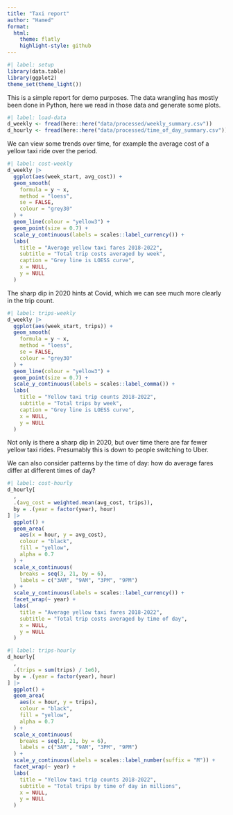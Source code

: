 ```yaml
---
title: "Taxi report"
author: "Hamed"
format: 
  html:
    theme: flatly
    highlight-style: github
---
```


```r
#| label: setup
library(data.table)
library(ggplot2)
theme_set(theme_light())
```

This is a simple report for demo purposes. The data wrangling has mostly been done in Python, here we read in those data and generate some plots.

```r
#| label: load-data
d_weekly <- fread(here::here("data/processed/weekly_summary.csv"))
d_hourly <- fread(here::here("data/processed/time_of_day_summary.csv"))
```

We can view some trends over time, for example the average cost of a yellow taxi ride over the period.

```r
#| label: cost-weekly
d_weekly |> 
  ggplot(aes(week_start, avg_cost)) + 
  geom_smooth(
    formula = y ~ x,
    method = "loess",
    se = FALSE,
    colour = "grey30"
  ) +
  geom_line(colour = "yellow3") + 
  geom_point(size = 0.7) +
  scale_y_continuous(labels = scales::label_currency()) +
  labs(
    title = "Average yellow taxi fares 2018-2022",
    subtitle = "Total trip costs averaged by week",
    caption = "Grey line is LOESS curve",
    x = NULL,
    y = NULL
  )
```

The sharp dip in 2020 hints at Covid, which we can see much more clearly in the trip count.

```r
#| label: trips-weekly
d_weekly |> 
  ggplot(aes(week_start, trips)) + 
  geom_smooth(
    formula = y ~ x,
    method = "loess",
    se = FALSE,
    colour = "grey30"
  ) +
  geom_line(colour = "yellow3") + 
  geom_point(size = 0.7) +
  scale_y_continuous(labels = scales::label_comma()) +
  labs(
    title = "Yellow taxi trip counts 2018-2022",
    subtitle = "Total trips by week",
    caption = "Grey line is LOESS curve",
    x = NULL,
    y = NULL
  )
```

Not only is there a sharp dip in 2020, but over time there are far fewer yellow taxi rides. Presumably this is down to people switching to Uber.

We can also consider patterns by the time of day: how do average fares differ at different times of day?

```r
#| label: cost-hourly
d_hourly[
  ,
  .(avg_cost = weighted.mean(avg_cost, trips)),
  by = .(year = factor(year), hour)
] |> 
  ggplot() +
  geom_area(
    aes(x = hour, y = avg_cost),
    colour = "black",
    fill = "yellow",
    alpha = 0.7
  ) +
  scale_x_continuous(
    breaks = seq(3, 21, by = 6),
    labels = c("3AM", "9AM", "3PM", "9PM")
  ) +
  scale_y_continuous(labels = scales::label_currency()) +
  facet_wrap(~ year) +
  labs(
    title = "Average yellow taxi fares 2018-2022",
    subtitle = "Total trip costs averaged by time of day",
    x = NULL,
    y = NULL
  )
```

```r
#| label: trips-hourly
d_hourly[
  ,
  .(trips = sum(trips) / 1e6),
  by = .(year = factor(year), hour)
] |> 
  ggplot() +
  geom_area(
    aes(x = hour, y = trips),
    colour = "black",
    fill = "yellow",
    alpha = 0.7
  ) +
  scale_x_continuous(
    breaks = seq(3, 21, by = 6),
    labels = c("3AM", "9AM", "3PM", "9PM")
  ) +
  scale_y_continuous(labels = scales::label_number(suffix = "M")) +
  facet_wrap(~ year) +
  labs(
    title = "Yellow taxi trip counts 2018-2022",
    subtitle = "Total trips by time of day in millions",
    x = NULL,
    y = NULL
  )
```

